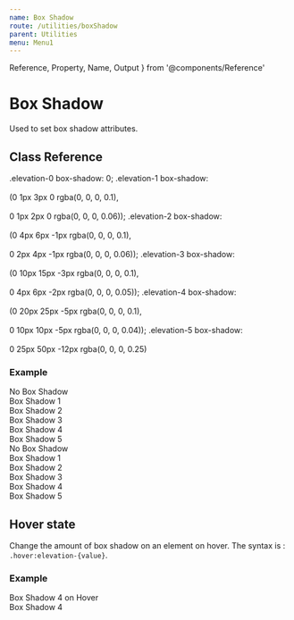 ```yaml
---
name: Box Shadow
route: /utilities/boxShadow
parent: Utilities
menu: Menu1
---
```


  Reference,
  Property,
  Name,
  Output
} from '@components/Reference'


# Box Shadow

Used to set box shadow attributes.

## Class Reference

<Reference>
    <Property>
        <Name>.elevation-0</Name>
        <Output>box-shadow: 0;
        </Output>
    </Property>
    <Property>
        <Name>.elevation-1</Name>
        <Output>box-shadow: <br /> <br />(0 1px 3px 0 rgba(0, 0, 0, 0.1),<br /> <br />0 1px 2px 0 rgba(0, 0, 0, 0.06));
        </Output>
    </Property>
    <Property>
        <Name>.elevation-2</Name>
        <Output>box-shadow: <br /> <br />(0 4px 6px -1px rgba(0, 0, 0, 0.1),<br /> <br />0 2px 4px -1px rgba(0, 0, 0, 0.06));
        </Output>
    </Property>
    <Property>
        <Name>.elevation-3</Name>
        <Output>box-shadow: <br /> <br />(0 10px 15px -3px rgba(0, 0, 0, 0.1),<br /> <br />0 4px 6px -2px rgba(0, 0, 0, 0.05));
        </Output>
    </Property>
    <Property>
        <Name>.elevation-4</Name>
        <Output>box-shadow: <br /> <br />(0 20px 25px -5px rgba(0, 0, 0, 0.1),<br /> <br />0 10px 10px -5px rgba(0, 0, 0, 0.04));
        </Output>
    </Property>
    <Property>
        <Name>.elevation-5</Name>
        <Output>box-shadow: <br /> <br />0 25px 50px -12px rgba(0, 0, 0, 0.25)
        </Output>
    </Property>
</Reference>

### Example
<Sandbox>
  <Sandbox.Preview>
    <div className="d-inline-block ta-center flex flex-start flex-between flex-wrap" style={{
        width: '600px'
    }}>
      <div className="bg-grey-05 elevation-0 flex flex-middle p-4 mx-4 my-4">No Box Shadow</div>
      <div className="bg-grey-05 elevation-1 flex flex-middle p-4 mx-4 my-4">Box Shadow 1</div>
      <div className="bg-grey-05 elevation-2 flex flex-middle p-4 mx-4 my-4">Box Shadow 2</div>
      <div className="bg-grey-05 elevation-3 flex flex-middle p-4 mx-4 my-4">Box Shadow 3</div>
      <div className="bg-grey-05 elevation-4 flex flex-middle p-4 mx-4 my-4">Box Shadow 4</div>
      <div className="bg-grey-05 elevation-5 flex flex-middle p-4 mx-4 my-4">Box Shadow 5</div>
    </div>
  </Sandbox.Preview>
  <Sandbox.Code>
    <div className="elevation-0">No Box Shadow</div>
    <div className="elevation-1">Box Shadow 1</div>
    <div className="elevation-2">Box Shadow 2</div>
    <div className="elevation-3">Box Shadow 3</div>
    <div className="elevation-4">Box Shadow 4</div>
    <div className="elevation-5">Box Shadow 5</div>
  </Sandbox.Code>
</Sandbox>

## Hover state
   Change the amount of box shadow on an element on hover. The syntax is : `.hover:elevation-{value}`.

### Example
<Sandbox>
  <Sandbox.Preview>
    <div className="d-inline-block ta-center flex flex-start flex-between flex-wrap" style={{
        width: '600px'
    }}>
      <div className="bg-grey-05 hover:elevation-4 flex flex-middle p-4 mx-4 my-4">Box Shadow 4 on Hover</div>
      </div>
  </Sandbox.Preview>
  <Sandbox.Code>
    <div className="hover:elevation-4">Box Shadow 4</div>
  </Sandbox.Code>
</Sandbox>